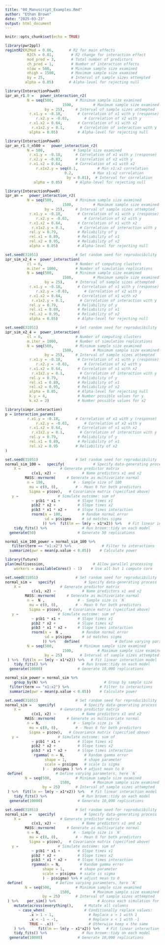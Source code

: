 ```yaml
---
title: "00_Manuscript_Examples.Rmd"
author: "Ethan Brown"
date: "2025-03-23"
output: html_document
---
```


```r
knitr::opts_chunk$set(echo = TRUE)
```

```r
library(pwr2ppl) 
regintR2(R2Mod = 0.06,       # R2 for main effects
          R2Ch = 0.01,        # R2 change for interaction effect 
          mod_pred = 3,       # Total number of predictors
          ch_pred = 1,        # Number of interaction effects
          nlow = 500,         # Minimum sample size examined
          nhigh = 1500,       # Maximum sample size examined 
          by = 25,            # Interval of sample sizes attempted
         alpha = 0.05)       # Alpha-level for rejecting null
```

```r
library(InteractionPoweR) 
ipr_an_r1.0 =   power_interaction_r2(
          N = seq(500,          # Minimum sample size examined
                          1500,         # Maximum sample size examined
                  by = 25),     # Interval of sample sizes attempted
           r.x1.y = -0.18,       # Correlation of x1 with y (response)
              r.x2.y = -0.03,       # Correlation of x2 with y 
           r.x1.x2 = 0.64,       # Correlation of x1 with x2
            r.x1x2.y = 0.1,       # Correlation of interaction with y
           alpha = 0.05)         # Alpha-level for rejecting null
```

```r
library(InteractionPoweR) 
ipr_an_r1.0_n500 =   power_interaction_r2(
          N = 500,             # Sample size examined
           r.x1.y = -0.18,      # Correlation of x1 with y (response)
           r.x2.y = -0.03,      # Correlation of x2 with y
           r.x1.x2 = 0.64,      # Correlation of x1 with x2
              r.x1x2.y = seq(0.1,         # Min x1:x2 correlation
                           0.2,         # Max x1:x2 correlation 
                            by = 0.01),  # Interval for correlation
             alpha = 0.05)      # Alpha-level for rejecting null
```

```r
library(InteractionPoweR) 
ipr_an =   power_interaction_r2(
          N = seq(500,          # Minimum sample size examined
                          1500,         # Maximum sample size examined
                  by = 25),     # Interval of sample sizes attempted
           r.x1.y = -0.18,       # Correlation of x1 with y (response)
              r.x2.y = -0.03,       # Correlation of x2 with y
           r.x1.x2 = 0.64,       # Correlation of x1 with x2 
            r.x1x2.y = 0.1,       # Correlation of interaction with y
           rel.y = 0.79,         # Reliability of y
           rel.x1 = 0.89,        # Reliability of x1
           rel.x2 = 0.95,        # Reliability of x2
           alpha = 0.05)         # Alpha-level for rejecting null
```

```r
set.seed(31051)                 # Set random seed for reproducibility
ipr_sim_x2_4 =  power_interaction(
          cl = 6,               # Number of computing clusters
          m.iter = 1000,        # Number of simulation replications
          N = seq(500,          # Minimum sample size examined
                          1500,         # Maximum sample size examined
                  by = 25),     # Interval of sample sizes attempted
           r.x1.y = -0.18,       # Correlation of x1 with y (response)
              r.x2.y = -0.03,       # Correlation of x2 with y
           r.x1.x2 = 0.64,       # Correlation of x1 with x2 
            r.x1x2.y = 0.1,       # Correlation of interaction with y
           rel.y = 0.79,         # Reliability of y
           rel.x1 = 0.89,        # Reliability of x1
           rel.x2 = 0.95,        # Reliability of x2
           alpha = 0.05)         # Alpha-level for rejecting null
```

```r
set.seed(31051)                 # Set random seed for reproducibility
ipr_sim_x2_4 =  power_interaction(
          cl = 6,               # Number of computing clusters
          m.iter = 1000,        # Number of simulation replications
          N = seq(500,          # Minimum sample size examined
                          1500,         # Maximum sample size examined
                  by = 25),     # Interval of sample sizes attempted
           r.x1.y = -0.18,       # Correlation of x1 with y (response)
              r.x2.y = -0.03,       # Correlation of x2 with y
           r.x1.x2 = 0.64,       # Correlation of x1 with x2 
            r.x1x2.y = 0.1,       # Correlation of interaction with y
           rel.y = 0.79,         # Reliability of y
           rel.x1 = 0.89,        # Reliability of x1
           rel.x2 = 0.95,        # Reliability of x2
           alpha = 0.05,         # Alpha-level for rejecting null
           k.y = 4,              # Number possible values for y
           k.x2 = 2)             # Number possible values for x2
```

```r
library(simpr.interaction) 
p = interaction_params(
          r.x1.y = -0.18,       # Correlation of x1 with y (response)
              r.x2.y = -0.03,       # Correlation of x2 with y
           r.x1.x2 = 0.64,       # Correlation of x1 with x2 
            r.x1x2.y = 0.1,       # Correlation of interaction with y
           rel.y = 0.79,         # Reliability of y
           rel.x1 = 0.89,        # Reliability of x1
           rel.x2 = 0.95        # Reliability of x2 
)
```

```r
set.seed(31051)                 # Set random seed for reproducibility
normal_sim_100 =   specify(             # Specify data-generating process
    X =                  # Generate predictor matrix
            c(x1, x2) ~            # Name predictors x1 and x2 
         MASS::mvrnorm(     # Generate as multivariate normal
          n = 100,             # - Sample size of 100 
           mu = c(0, 0),        # - Mean 0 for both predictors
           Sigma = p$cov),   # Covariance matrix (specified above)
   y =                  # Simulate outcome: sum of
            ~ p$b1 * x1 +        # Slope times x1
            p$b2 * x2 +          # Slope times x2
            p$b3 * x1 * x2 +     # Slope times interaction
            rnorm(n = 100,         # Random normal error
                  sd = p$sigma     # sd matches sigma
                 )) %>%  fit(lm =~ lm(y ~ x1*x2)) %>%   # Fit linear interaction model
    tidy_fits() %>%                # Run broom::tidy on each model
  generate(50)                   # Generate 50 replications
```

```r
normal_sim_100_power = normal_sim_100 %>%
   filter(term == "x1:x2") %>%              # Filter to interactions
  summarize(pwr = mean(p.value < 0.05))    # Calculate power
```

```r
library(future)
plan(multisession,                      # Allow parallel processing
    workers = availableCores() - 1)    # Use all but 1 compute core
```

```r
set.seed(31051)                 # Set random seed for reproducibility
normal_sim =   specify(             # Specify data-generating process
    X =                  # Generate predictor matrix
            c(x1, x2) ~            # Name predictors x1 and x2 
         MASS::mvrnorm(     # Generate as multivariate normal
          n =  N ,               # - Sample size is `N`
           mu = c(0, 0),        # - Mean 0 for both predictors
           Sigma = p$cov),   # Covariance matrix (specified above)
   y =                  # Simulate outcome: sum of
            ~ p$b1 * x1 +        # Slope times x1
            p$b2 * x2 +          # Slope times x2
            p$b3 * x1 * x2 +     # Slope times interaction
            rnorm(n =  N ,         # Random normal error
                  sd = p$sigma     # sd matches sigma
                 )) %>%    define(                # Define varying parameters, here `N`
          N = seq(500,            # Minimum sample size examined
                          1500,           # Maximum sample size examined
                  by = 25)        # Interval of sample sizes attempted
 ) %>%  fit(lm =~ lm(y ~ x1*x2)) %>%   # Fit linear interaction model
    tidy_fits() %>%                # Run broom::tidy on each model
  generate(10000)                # Generate 10,000 replications
```

```r
normal_sim_power = normal_sim %>%
    group_by(N) %>%                          # Group by sample size
  filter(term == "x1:x2") %>%              # Filter to interactions
  summarize(pwr = mean(p.value < 0.05))    # Calculate power
```

```r
set.seed(31051)                 # Set random seed for reproducibility
normal_sim =   specify(             # Specify data-generating process
    X =                  # Generate predictor matrix
            c(x1, x2) ~            # Name predictors x1 and x2 
         MASS::mvrnorm(     # Generate as multivariate normal
          n = N,               # - Sample size is `N`
           mu = c(0, 0),        # - Mean 0 for both predictors
           Sigma = p$cov),   # Covariance matrix (specified above)
   y =                  # Simulate outcome: sum of
            ~ p$b1 * x1 +        # Slope times x1
            p$b2 * x2 +          # Slope times x2
            p$b3 * x1 * x2 +     # Slope times interaction
             rgamma( n = N,         # Random gamma error
                  shape = 1,        # shape parameter
                  scale = p$sigma   # scale is sigma
                 ) -  p$sigma ) %>% # adjust mean to 0
 define(               # Define varying parameters, here `N`
         N = seq(500,           # Minimum sample size examined
                         1500,          # Maximum sample size examined
                 by = 25)       # Interval of sample sizes attempted
 ) %>%  fit(lm =~ lm(y ~ x1*x2)) %>%   # Fit linear interaction model
    tidy_fits() %>%                # Run broom::tidy on each model
  generate(10000)                # Generate 10,000 replications
```

```r
set.seed(31051)                 # Set random seed for reproducibility
normal_sim =   specify(             # Specify data-generating process
    X =                  # Generate predictor matrix
            c(x1, x2) ~            # Name predictors x1 and x2 
         MASS::mvrnorm(     # Generate as multivariate normal
          n = N,               # - Sample size is `N`
           mu = c(0, 0),        # - Mean 0 for both predictors
           Sigma = p$cov),   # Covariance matrix (specified above)
   y =                  # Simulate outcome: sum of
            ~ p$b1 * x1 +        # Slope times x1
            p$b2 * x2 +          # Slope times x2
            p$b3 * x1 * x2 +     # Slope times interaction
            rgamma(n = N,         # Random gamma error
                 shape = 1,       # shape parameter
                 scale = p$sigma  # scale is sigma
                 ) - p$sigma) %>% # adjust mean to 0
 define(               # Define varying parameters, here `N`
         N = seq(500,           # Minimum sample size examined
                         1500,          # Maximum sample size examined
                 by = 25)       # Interval of sample sizes attempted
 ) %>%    per_sim() %>%                   # Access each simulation for mutate
    mutate(across(everything(),     # Mutate all columns
      ~ case_when(                  # Conditionally replace values:
           .x > 1 ~ 1,                # Replace x > 1 with 1
           .x < -1 ~ -1,              # Replace x < 1 with -1
           TRUE ~ .x))                # Otherwise keep x the same
    ) %>%      fit(lm =~ lm(y ~ x1*x2)) %>%   # Fit linear interaction model
    tidy_fits() %>%                # Run broom::tidy on each model
  generate(10000)                # Generate 10,000 replications
```